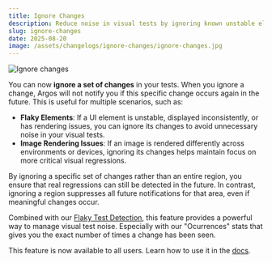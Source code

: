 ```yaml
---
title: Ignore Changes
description: Reduce noise in visual tests by ignoring known unstable elements or rendering flakiness.
slug: ignore-changes
date: 2025-08-20
image: /assets/changelogs/ignore-changes/ignore-changes.jpg
---
```


![Ignore changes](/assets/changelogs/ignore-changes/ignore-changes.jpg)

You can now **ignore a set of changes** in your tests. When you ignore a change, Argos will not notify you if this specific change occurs again in the future. This is useful for multiple scenarios, such as:

- **Flaky Elements**: If a UI element is unstable, displayed inconsistently, or has rendering issues, you can ignore its changes to avoid unnecessary noise in your visual tests.
- **Image Rendering Issues**: If an image is rendered differently across environments or devices, ignoring its changes helps maintain focus on more critical visual regressions.

By ignoring a specific set of changes rather than an entire region, you ensure that real regressions can still be detected in the future. In contrast, ignoring a region suppresses all future notifications for that area, even if meaningful changes occur.

Combined with our [Flaky Test Detection](https://argos-ci.com/changelogs/flaky-test-detection), this feature provides a powerful way to manage visual test noise. Especially with our "Ocurrences" stats that gives you the exact number of times a change has been seen.

This feature is now available to all users. Learn how to use it in the [docs](https://argos-ci.com/docs/flaky-test-detection).
